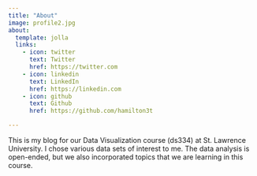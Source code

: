 ```yaml
---
title: "About"
image: profile2.jpg
about:
  template: jolla
  links:
    - icon: twitter
      text: Twitter
      href: https://twitter.com
    - icon: linkedin
      text: LinkedIn
      href: https://linkedin.com
    - icon: github
      text: Github
      href: https://github.com/hamilton3t

---
```


This is my blog for our Data Visualization course (ds334) at St. Lawrence University. I chose various data sets of interest to me. The data analysis is open-ended, but we also incorporated topics that we are learning in this course. 
